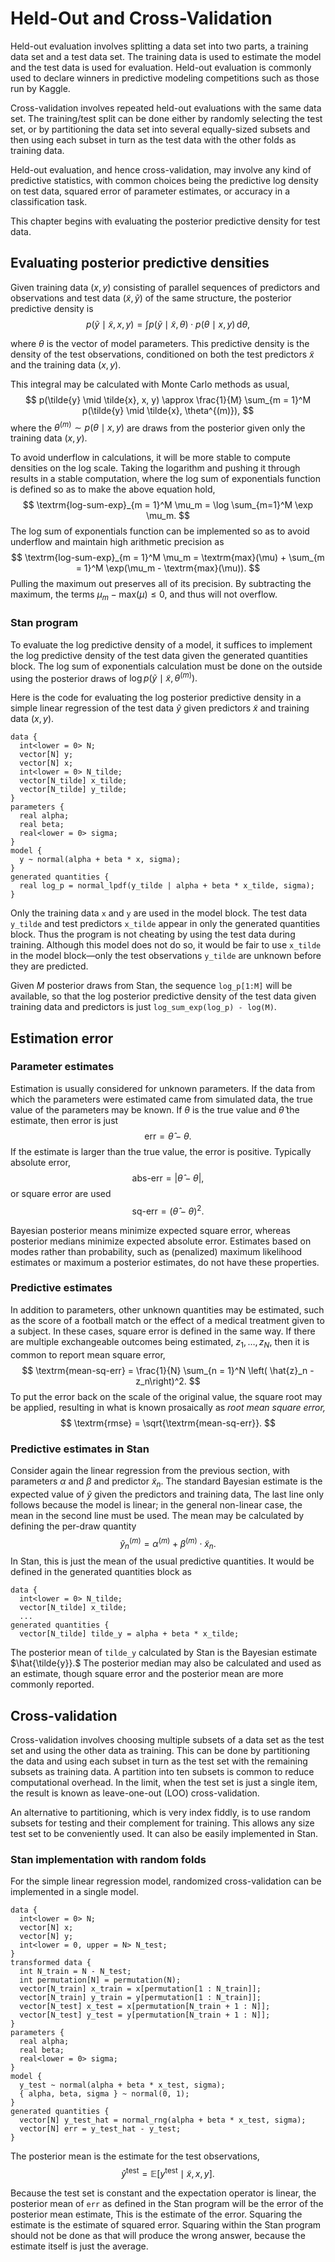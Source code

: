 # Held-Out and Cross-Validation

Held-out evaluation involves splitting a data set into two parts, a
training data set and a test data set.  The training data is used to
estimate the model and the test data is used for evaluation.  Held-out
evaluation is commonly used to declare winners in predictive modeling
competitions such as those run by Kaggle.

Cross-validation involves repeated held-out evaluations with the same
data set.  The training/test split can be done either by randomly
selecting the test set, or by partitioning the data set into several
equally-sized subsets and then using each subset in turn as the test
data with the other folds as training data.

Held-out evaluation, and hence cross-validation, may involve any kind
of predictive statistics, with common choices being the predictive log
density on test data, squared error of parameter estimates, or accuracy
in a classification task.

This chapter begins with evaluating the posterior predictive density
for test data.

## Evaluating posterior predictive densities

Given training data $(x, y)$ consisting of parallel sequences of
predictors and observations and test data $(\tilde{x}, \tilde{y})$ of
the same structure, the posterior predictive density is
$$
p(\tilde{y} \mid \tilde{x}, x, y)
=
\int
  p(\tilde{y} \mid \tilde{x}, \theta)
  \cdot p(\theta \mid x, y)
\, \textrm{d}\theta,
$$

where $\theta$ is the vector of model parameters.  This predictive
density is the density of the test observations, conditioned on both
the test predictors $\tilde{x}$ and the training data $(x, y).$

This integral may be calculated with Monte Carlo methods as usual,
$$
p(\tilde{y} \mid \tilde{x}, x, y)
\approx
\frac{1}{M} \sum_{m = 1}^M p(\tilde{y} \mid \tilde{x}, \theta^{(m)}),
$$
where the $\theta^{(m)} \sim p(\theta \mid x, y)$ are draws from the
posterior given only the training data $(x, y).$

To avoid underflow in calculations, it will be more stable
to compute densities on the log scale.  Taking the logarithm and
pushing it through results in a stable computation,
\begin{eqnarray*}
\log p(\tilde{y} \mid \tilde{x}, x, y)
& \approx &
\log \frac{1}{M} \sum_{m = 1}^M p(\tilde{y} \mid \tilde{x}, \theta^{(m)}),
\\[4pt]
& = & -\log M + \log \sum_{m = 1}^M p(\tilde{y} \mid \tilde{x}, \theta^{(m)}),
\\[4pt]
& = & -\log M + \log \sum_{m = 1}^M \exp(\log p(\tilde{y} \mid \tilde{x}, \theta^{(m)}))
\\[4pt]
& = & -\log M + \textrm{log-sum-exp}_{m = 1}^M \log p(\tilde{y} \mid \tilde{x}, \theta^{(m)})
\end{eqnarray*}
where the log sum of exponentials function is defined so as
to make the above equation hold,
$$
\textrm{log-sum-exp}_{m = 1}^M \mu_m
= \log \sum_{m=1}^M \exp \mu_m.
$$
The log sum of exponentials function can be implemented so as to avoid
underflow and maintain high arithmetic precision as
$$
\textrm{log-sum-exp}_{m = 1}^M \mu_m
= \textrm{max}(\mu)
+ \sum_{m = 1}^M \exp(\mu_m - \textrm{max}(\mu)).
$$
Pulling the maximum out preserves all of its precision.  By
subtracting the maximum, the terms $\mu_m - \textrm{max}(\mu) \leq 0$,
and thus will not overflow.

### Stan program

To evaluate the log predictive density of a model, it suffices to
implement the log predictive density of the test data given the generated quantities
block.  The log sum of exponentials calculation must be done on the
outside using the posterior draws of $\log p(\tilde{y} \mid \tilde{x},
\theta^{(m)}).$

Here is the code for evaluating the log posterior predictive density
in a simple linear regression of the test data $\tilde{y}$ given
predictors $\tilde{x}$ and training data $(x, y).$
```
data {
  int<lower = 0> N;
  vector[N] y;
  vector[N] x;
  int<lower = 0> N_tilde;
  vector[N_tilde] x_tilde;
  vector[N_tilde] y_tilde;
}
parameters {
  real alpha;
  real beta;
  real<lower = 0> sigma;
}
model {
  y ~ normal(alpha + beta * x, sigma);
}
generated quantities {
  real log_p = normal_lpdf(y_tilde | alpha + beta * x_tilde, sigma);
}
```
Only the training data `x` and `y` are used in the model block.  The
test data `y_tilde` and test predictors `x_tilde` appear in only the
generated quantities block.  Thus the program is not cheating by using
the test data during training.  Although this model does not do so,
it would be fair to use `x_tilde` in the model block---only the
test observations `y_tilde` are unknown before they are predicted.

Given $M$ posterior draws from Stan, the sequence `log_p[1:M]` will be
available, so that the log posterior predictive density of the test
data given training data and predictors is just `log_sum_exp(log_p) -
log(M)`.


## Estimation error

### Parameter estimates

Estimation is usually considered for unknown parameters.  If the
data from which the parameters were estimated came from simulated
data, the true value of the parameters may be known.  If $\theta$ is
the true value and $\hat{\theta}$ the estimate, then error is just
$$
\textrm{err} = \hat{\theta} - \theta.
$$
If the estimate is larger than the true value, the error is positive.
Typically absolute error,
$$
\textrm{abs-err} = \left| \hat{\theta} - \theta \right|,
$$
or square error are used
$$
\textrm{sq-err} = \left( \hat{\theta} - \theta \right)^2.
$$

Bayesian posterior means minimize expected square error, whereas
posterior medians minimize expected absolute error.  Estimates based
on modes rather than probability, such as (penalized) maximum
likelihood estimates or maximum a posterior estimates, do not have
these properties.

### Predictive estimates

In addition to parameters, other unknown quantities may be estimated,
such as the score of a football match or the effect of a medical
treatment given to a subject.  In these cases, square error is defined
in the same way.  If there are multiple exchangeable outcomes being
estimated, $z_1, \ldots, z_N,$ then it is common to report mean square
error,
$$
\textrm{mean-sq-err}
= \frac{1}{N} \sum_{n = 1}^N \left( \hat{z}_n - z_n\right)^2.
$$
To put the error back on the scale of the original value, the square
root may be applied, resulting in what is known prosaically
as *root mean square error,*
$$
\textrm{rmse} = \sqrt{\textrm{mean-sq-err}}.
$$

### Predictive estimates in Stan

Consider again the linear regression from the previous section, with
parameters $\alpha$ and $\beta$ and predictor $\tilde{x}_n$.  The
standard Bayesian estimate is the expected value of $\tilde{y}$ given
the predictors and training data,
\begin{eqnarray*}
\hat{\tilde{y}}_n
& = & \mathbb{E}\left[
          \alpha + \beta \cdot \tilde{x}_n
          \mid \tilde{x}, x, y
       \right]
\\[4pt]
& \approx &
\frac{1}{M} \sum_{m = 1}^M
  \alpha^{(m)} + \beta^{(m)} \cdot \tilde{x}_n
\\[4pt]
& = &
\hat{\alpha} + \hat{\beta} \cdot \tilde{x}_n.
\end{eqnarray*}
The last line only follows because the model is linear; in the general
non-linear case, the mean in the second line must be used.  The mean
may be calculated by defining the per-draw quantity
$$
\tilde{y}_n^{(m)}
= \alpha^{(m)} + \beta^{(m)} \cdot \tilde{x}_n.
$$
In Stan, this is just the mean of the usual predictive quantities.  It
would be defined in the generated quantities block as
```
data {
  int<lower = 0> N_tilde;
  vector[N_tilde] x_tilde;
  ...
generated quantities {
  vector[N_tilde] tilde_y = alpha + beta * x_tilde;
```
The posterior mean of `tilde_y` calculated by Stan is the Bayesian
estimate $\hat{\tilde{y}}.$  The posterior median may also be
calculated and used as an estimate, though square error and the
posterior mean are more commonly reported.

## Cross-validation

Cross-validation involves choosing multiple subsets of a data set as
the test set and using the other data as training.  This can be done
by partitioning the data and using each subset in turn as the test set
with the remaining subsets as training data.  A partition into ten
subsets is common to reduce computational overhead.  In the limit,
when the test set is just a single item, the result is known as
leave-one-out (LOO) cross-validation.

An alternative to partitioning, which is very index fiddly, is to use
random subsets for testing and their complement for training.  This
allows any size test set to be conveniently used.  It can also be
easily implemented in Stan.

### Stan implementation with random folds

For the simple linear regression model, randomized cross-validation
can be implemented in a single model.

```
data {
  int<lower = 0> N;
  vector[N] x;
  vector[N] y;
  int<lower = 0, upper = N> N_test;
}
transformed data {
  int N_train = N - N_test;
  int permutation[N] = permutation(N);
  vector[N_train] x_train = x[permutation[1 : N_train]];
  vector[N_train] y_train = y[permutation[1 : N_train]];
  vector[N_test] x_test = x[permutation[N_train + 1 : N]];
  vector[N_test] y_test = y[permutation[N_train + 1 : N]];
}
parameters {
  real alpha;
  real beta;
  real<lower = 0> sigma;
}
model {
  y_test ~ normal(alpha + beta * x_test, sigma);
  { alpha, beta, sigma } ~ normal(0, 1);
}
generated quantities {
  vector[N] y_test_hat = normal_rng(alpha + beta * x_test, sigma);
  vector[N] err = y_test_hat - y_test;
}
```
The posterior mean is the estimate for the test observations,
$$
\hat{y}^{\textrm{test}}
= \mathbb{E}\left[ y^{\textrm{test}} \mid \tilde{x}, x, y \right].
$$

Because the test set is constant and the expectation operator is
linear, the posterior mean of `err` as defined in the Stan program
will be the error of the posterior mean estimate,
\begin{eqnarray*}
\mathbb{E}\left[
  y^{\textrm{test}} - y^{\textrm{test}}
\right]
& = &
\mathbb{E}\left[ y^{\textrm{test}} \right]
  - y^{\textrm{test}}
\\[4pt]
& = & \hat{y} - y^{\textrm{test}}
\\[4pt]
& \approx &
\frac{1}{M} \sum_{m = 1}^M \hat{y}^{\textrm{test}(m)} - y^{\textrm{test}}.
\end{eqnarray*}
This is the estimate of the error.  Squaring the estimate is the
estimate of squared error.  Squaring within the Stan program should
not be done as that will produce the wrong answer, because the
estimate itself is just the average.
